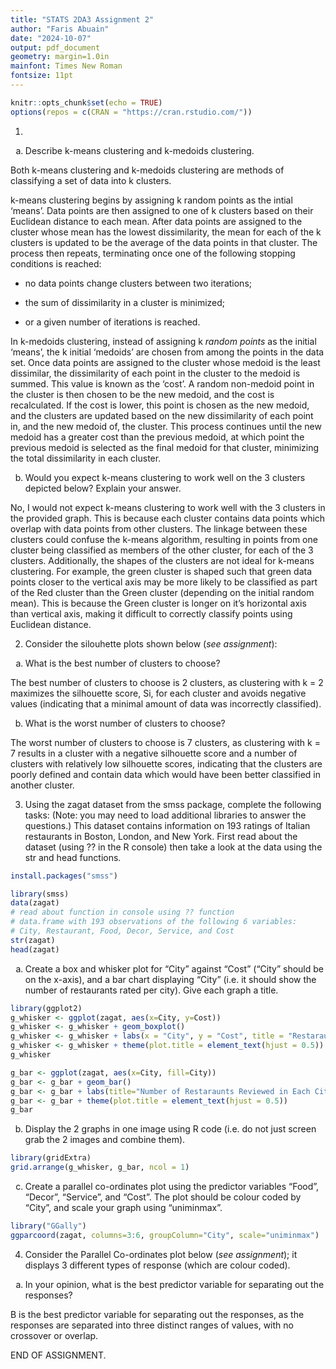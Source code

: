 ```yaml
---
title: "STATS 2DA3 Assignment 2"
author: "Faris Abuain"
date: "2024-10-07"
output: pdf_document
geometry: margin=1.0in
mainfont: Times New Roman
fontsize: 11pt
---
```


```r
knitr::opts_chunk$set(echo = TRUE)
options(repos = c(CRAN = "https://cran.rstudio.com/"))
```

1. 

a) Describe k-means clustering and k-medoids clustering.


Both k-means clustering and k-medoids clustering are methods of classifying a set of data into k clusters. 

k-means clustering begins by assigning k random points as the intial 'means'. Data points are then assigned to one of k clusters based on their Euclidean distance to each mean. After data points are assigned to the cluster whose mean has the lowest dissimilarity, the mean for each of the k clusters is updated to be the average of the data points in that cluster. The process then repeats, terminating once one of the following stopping conditions is reached: 

- no data points change clusters between two iterations; 

- the sum of dissimilarity in a cluster is minimized; 

- or a given number of iterations is reached. 

In k-medoids clustering, instead of assigning k *random points* as the initial 'means', the k initial 'medoids' are chosen from among the points in the data set. Once data points are assigned to the cluster whose medoid is the least dissimilar, the dissimilarity of each point in the cluster to the medoid is summed. This value is known as the 'cost'. A random non-medoid point in the cluster is then chosen to be the new medoid, and the cost is recalculated. If the cost is lower, this point is chosen as the new medoid, and the clusters are updated based on the new dissimilarity of each point in, and the new medoid of, the cluster. This process continues until the new medoid has a greater cost than the previous medoid, at which point the previous medoid is selected as the final medoid for that cluster, minimizing the total dissimilarity in each cluster. 


b) Would you expect k-means clustering to work well on the 3 clusters depicted below? Explain your answer.


No, I would not expect k-means clustering to work well with the 3 clusters in the provided graph. This is because each cluster contains data points which overlap with data points from other clusters. The linkage between these clusters could confuse the k-means algorithm, resulting in points from one cluster being classified as members of the other cluster, for each of the 3 clusters. Additionally, the shapes of the clusters are not ideal for k-means clustering. For example, the green cluster is shaped such that green data points closer to the vertical axis may be more likely to be classified as part of the Red cluster than the Green cluster (depending on the initial random mean). This is because the Green cluster is longer on it's horizontal axis than vertical axis, making it difficult to correctly classify points using Euclidean distance. 


2. Consider the silouhette plots shown below (*see assignment*):

a) What is the best number of clusters to choose?


The best number of clusters to choose is 2 clusters, as clustering with k = 2 maximizes the silhouette score, Si, for each cluster and avoids negative values (indicating that a minimal amount of data was incorrectly classified). 


b) What is the worst number of clusters to choose?


The worst number of clusters to choose is 7 clusters, as clustering with k = 7 results in a cluster with a negative silhouette score and a number of clusters with relatively low silhouette scores, indicating that the clusters are poorly defined and contain data which would have been better classified in another cluster. 


3. Using the zagat dataset from the smss package, complete the following
tasks: (Note: you may need to load additional libraries to answer the questions.) This dataset contains information on 193 ratings of Italian restaurants in Boston, London, and New York. First read about the dataset (using ?? in the R console) then take a look at the data using the str and head functions.

```r
install.packages("smss")
```

```r
library(smss)
data(zagat)
# read about function in console using ?? function
# data.frame with 193 observations of the following 6 variables:
# City, Restaurant, Food, Decor, Service, and Cost
str(zagat)
head(zagat)
```


a) Create a box and whisker plot for “City” against “Cost” (“City” should be on the x-axis), and a bar chart displaying “City” (i.e. it should show the number of restaurants rated per city). Give each graph a title.

```r
library(ggplot2)
g_whisker <- ggplot(zagat, aes(x=City, y=Cost))
g_whisker <- g_whisker + geom_boxplot()
g_whisker <- g_whisker + labs(x = "City", y = "Cost", title = "Restaraunt Costs for Each City in the Zagat Guide")
g_whisker <- g_whisker + theme(plot.title = element_text(hjust = 0.5))
g_whisker
```

```r
g_bar <- ggplot(zagat, aes(x=City, fill=City))
g_bar <- g_bar + geom_bar()
g_bar <- g_bar + labs(title="Number of Restaraunts Reviewed in Each City", x="City", y="Total # Reviewed")
g_bar <- g_bar + theme(plot.title = element_text(hjust = 0.5))
g_bar
```


b) Display the 2 graphs in one image using R code (i.e. do not just screen grab the 2 images and combine them).

```r
library(gridExtra)
grid.arrange(g_whisker, g_bar, ncol = 1)
```


c) Create a parallel co-ordinates plot using the predictor variables “Food”, “Decor”, “Service”, and “Cost”. The plot should be colour coded by “City”, and scale your graph using “uniminmax”.

```r
library("GGally")
ggparcoord(zagat, columns=3:6, groupColumn="City", scale="uniminmax")
```


4. Consider the Parallel Co-ordinates plot below (*see assignment*); it displays 3 different types
of response (which are colour coded).


a) In your opinion, what is the best predictor variable for separating out the responses?


B is the best predictor variable for separating out the responses, as the responses are separated into three distinct ranges of values, with no crossover or overlap. 



END OF ASSIGNMENT. 